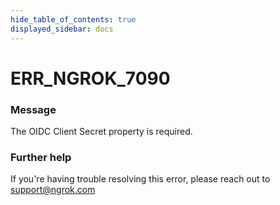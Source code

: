 ```yaml
---
hide_table_of_contents: true
displayed_sidebar: docs
---
```



# ERR_NGROK_7090

### Message
The OIDC Client Secret property is required.

<ErrorDetails error='err_ngrok_7090' />


### Further help
If you're having trouble resolving this error, please reach out to [support@ngrok.com](mailto:support@ngrok.com?subject=Help%20with%20ERR_NGROK_7090)

